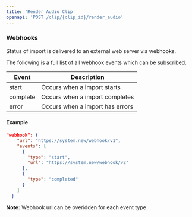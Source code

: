 ```yaml
---
title: 'Render Audio Clip'
openapi: 'POST /clip/{clip_id}/render_audio'
---
```





### Webhooks

Status of import is delivered to an external web server via webhooks.

The following is a full list of all webhook events which can be subscribed.

| Event    | Description |
| -------- | ------- |
| start    | Occurs when a import starts|
| complete | Occurs when a import completes    |
| error    | Occurs when a import has errors    |

#### Example
``` JSON
"webhook": {
    "url": "https://system.new/webhook/v1",
    "events": [
      {
        "type": "start",
        "url": "https://system.new/webhook/v2"
      },
      {
        "type": "completed"
      }
    ]
  }
  ```

  **Note:** Webhook url can be overidden for each event type
